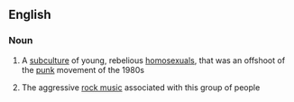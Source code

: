 ==English==

===Noun===
{{wikipedia}}
{{en-noun|-}}

# A [[subculture]] of young, rebelious [[homosexual]]s, that was an offshoot of the [[punk]] movement of the 1980s
#{{music}} The aggressive [[rock music]] associated with this group of people